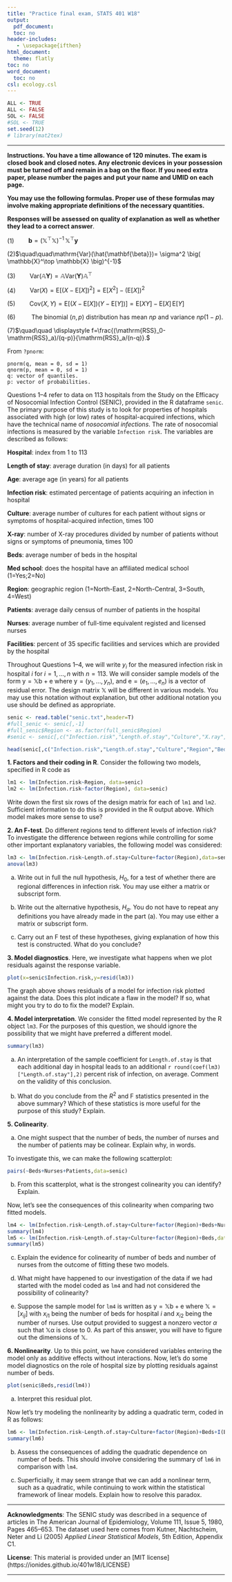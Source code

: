 ---
title: "Practice final exam, STATS 401 W18"
output:
  pdf_document:
  toc: no
header-includes:
   - \usepackage{ifthen}
html_document:
  theme: flatly
toc: no
word_document:
  toc: no
csl: ecology.csl
---
  

```{r preliminaries,echo=F,cache=F}
ALL <- TRUE
ALL <- FALSE
SOL <- FALSE
#SOL <- TRUE
set.seed(12)
# library(mat2tex)
```

\def\SOLUTIONS{0}

\ifthenelse{\isodd{\SOLUTIONS}}{
 \newcommand\exam[1]{} %% solutions
 \newcommand\solution[1]{ {\bf Solution}. {#1}}
}{ 
 \newcommand\exam[1]{#1} %% exam paper
 \newcommand\solution[1]{}
} 

\newcommand\mat[1]{\mathbb{#1}}
\newcommand\vect[1]{\boldsymbol{\mathrm{#1}}}
\newcommand\transpose{{\scriptscriptstyle \mathrm{T}}}
\newcommand\prob{\mathrm{P}}
\newcommand\E{\mathrm{E}}
\newcommand\SE{\mathrm{SE}}
\newcommand\SD{\mathrm{SD}}
\newcommand\RSS{\mathrm{RSS}}
\newcommand\SST{\mathrm{SST}}
\newcommand\pval{\mathrm{pval}}
\newcommand\var{\mathrm{Var}}
\newcommand\cov{\mathrm{Cov}}


\exam{
$\quad\quad\quad$ \textbf{Name}:

$\quad\quad\quad$ \textbf{UMID}:
}

-----------
  
**Instructions. You have a time allowance of 120 minutes.  The exam is closed book and closed notes. Any electronic devices in your possession must be turned off and remain in a bag on the floor. If you need extra paper, please number the pages and put your name and UMID on each page.**
  
**You may use the following formulas. Proper use of these formulas may involve making appropriate definitions of the necessary quantities.**

**Responses will be assessed on quality of explanation as well as whether they lead to a correct answer**.

(1)$\quad\quad\mathbf{b}=\big(\mathbb{X}^\top \mathbb{X} \big)^{-1}\, \mathbb{X}^\top\mathbf{y}$

(2)$\quad\quad\var(\hat{\mathbf{\beta}})= \sigma^2 \big( \mathbb{X}^\top \mathbb{X} \big)^{-1}$

(3)$\quad\quad\var(\mathbb{A}\mathbf{Y})=\mathbb{A}\var(\mathbf{Y})\mathbb{A}^\top$

(4)$\quad\quad\var(X)=\E\big[ (X-\E[X])^2\big] = \E[X^2]-\big(\E[X]\big)^2$

(5)$\quad\quad\cov(X,Y)=\E\big[ \big(X-\E[X]\big)\big(Y-\E[Y]\big)\big] = \E[XY]-\E[X]\,\E[Y]$

(6)$\quad\quad$
The binomial ($n,p$) distribution has mean $np$ and variance $np(1-p)$.

(7)$\quad\quad \displaystyle f=\frac{(\RSS_0-\RSS_a)/(q-p)}{\RSS_a/(n-q)}.$
\vspace{1cm}

From `?pnorm`:
```
pnorm(q, mean = 0, sd = 1)
qnorm(p, mean = 0, sd = 1)
q: vector of quantiles.
p: vector of probabilities.
```

\exam{\newpage}

Questions 1--4 refer to data on 113 hospitals from the Study on the Efficacy of Nosocomial Infection Control (SENIC), provided in the R dataframe `senic`.
The primary purpose of this study is to look for properties of hospitals associated with high (or low) rates of hospital-acquired infections, which have the technical name of *nosocomial infections*.
The rate of nosocomial infections is measured by the variable `Infection risk`.
The variables are described as follows:

**Hospital**: index from 1 to 113

**Length of stay**: average duration (in days) for all patients

**Age**: average age (in years) for all patients

**Infection risk**: estimated percentage of patients acquiring an infection in hospital

**Culture**: average number of cultures for each patient without signs or symptoms of hospital-acquired infection, times 100

**X-ray**: number of X-ray procedures divided by number of patients without signs or symptoms of pneumonia, times 100

**Beds**: average number of beds in the hospital

**Med school**: does the hospital have an affiliated medical school (1=Yes;2=No)

**Region**: geographic region (1=North-East, 2=North-Central, 3=South, 4=West)

**Patients**: average daily census of number of patients in the hospital

**Nurses**: average number of full-time equivalent registed and licensed nurses

**Facilities**: percent of 35 specific facilities and services which are provided by the hospital

Throughout Questions 1--4, we will write $y_i$ for the measured infection risk in hospital $i$ for $i=1,\dots,n$ with $n=113$. We will consider sample models of the form $\vect{y}=\mat{X}\vect{b}+\vect{e}$ where $\vect{y}=(y_1,\dots,y_n)$, and $\vect{e}=(e_1,\dots,e_n)$ is a vector of residual error. The design matrix $\mat{X}$ will be different in various models. You may use this notation without explanation, but other additional notation you use should be defined as appropriate.

```{r load_data,echo=F}
senic <- read.table("senic.txt",header=T)
#full_senic <- senic[,-1]
#full_senic$Region <- as.factor(full_senic$Region)
#senic <- senic[,c("Infection.risk","Length.of.stay","Culture","X.ray","Region")]
```

```{r show_data}
head(senic[,c("Infection.risk","Length.of.stay","Culture","Region","Beds")])
```

**1. Factors and their coding in R**.  Consider the following two models, specified in R code as
```{r lm1_and_lm2}
lm1 <- lm(Infection.risk~Region, data=senic)
lm2 <- lm(Infection.risk~factor(Region), data=senic)
```
Write down the first six rows of the design matrix for each of `lm1` and `lm2`. Sufficient information to do this is provided in the R output above. Which model makes more sense to use?

\exam{\vspace{5cm}}

\solution{[1 point]

}


**2. An F-test**.  Do different regions tend to different levels of infection risk? To investigate the difference between regions while controlling for some other important explanatory variables, the following model was considered:
```{r anova}
lm3 <- lm(Infection.risk~Length.of.stay+Culture+factor(Region),data=senic)
anova(lm3)
```


(a) Write out in full the null hypothesis, $H_0$, for a test of whether there are regional differences in infection risk. You may use either a matrix or subscript form. 

\solution{[2 points]
}

\exam{\vspace{3.5cm}}

(b) Write out the alternative hypothesis, $H_a$. You do not have to repeat any definitions you have already made in the part (a). You may use either a matrix or subscript form. 


\solution{[2 points]
}

\exam{\vspace{3.5cm}}

(c) Carry out an F test of these hypotheses, giving explanation of how this test is constructed. What do you conclude?

\solution{[2 points]
}

\exam{\vspace{4.5cm}}

**3. Model diagnostics**. Here, we investigate what happens when we plot residuals against the response variable.
```{r diagnostics,fig.width=6,out.width="4.5in"}
plot(x=senic$Infection.risk,y=resid(lm3))
```

The graph above shows residuals of a model for infection risk plotted against the data. Does this plot indicate a flaw in the model? If so, what might you try to do to fix the model? Explain.

\solution{[2 points]

}

\exam{\vspace{3cm}}


**4. Model interpretation**. We consider the fitted model represented by the R object `lm3`. For the purposes of this question, we should ignore the possibility that we might have preferred a different model.  
```{r senic_summary}
summary(lm3)
```

(a) An interpretation of the sample coefficient for `Length.of.stay` is that each additional day in hospital leads to an additional `r round(coef(lm3)["Length.of.stay"],2)` percent risk of infection, on average. Comment on the validity of this conclusion.

\solution{[2 points]
}

\exam{\vspace{3.cm}}

(b) What do you conclude from the $R^2$ and F statistics presented in the above summary? Which of these statistics is more useful for the purpose of this study? Explain. 

\solution{[2 points]
}

\exam{\vspace{3.cm}}

**5. Colinearity**. 

(a) One might suspect that the number of beds, the number of nurses and the number of patients may be colinear. Explain why, in words.

\solution{[2 points]
}

\exam{\vspace{3cm}}

To investigate this, we can make the following scatterplot:
```{r scatterplot}
pairs(~Beds+Nurses+Patients,data=senic)
```

(b) From this scatterplot, what is the strongest colinearity you can identify? Explain.

\solution{[2 points]
}

\exam{\vspace{3cm}}

Now, let's see the consequences of this colinearity when comparing two fitted models.
```{r colinear}
lm4 <- lm(Infection.risk~Length.of.stay+Culture+factor(Region)+Beds+Nurses,data=senic)
summary(lm4)
lm5 <- lm(Infection.risk~Length.of.stay+Culture+factor(Region)+Beds,data=senic)
summary(lm5)
```

(c) Explain the evidence for colinearity of number of beds and number of nurses from the outcome of fitting these two models.

\solution{[2 points]
}

\exam{\vspace{3cm}}

(d) What might have happened to our investigation of the data if we had started with the model coded as `lm4` and had not considered the possibility of colinearity?

\solution{[2 points]
}


\exam{\vspace{3cm}}

(e) Suppose the sample model for `lm4` is written as $\vect{y}=\mat{X}\vect{b}+\vect{e}$ where $\mat{X}=[x_{ij}]$ with $x_{i1}$ being the number of beds for hospital $i$ and $x_{i2}$ being the number of nurses. Use output provided to suggest a nonzero vector $\alpha$ such that $\mat{X}\vect{\alpha}$ is close to $\vect{0}$. As part of this answer, you will have to figure out the dimensions of $\mat{X}$.

\solution{[2 points]
}

\exam{\vspace{3cm}}

**6. Nonlinearity**. Up to this point, we have considered variables entering the model only as additive effects without interactions. Now, let's do some model diagnostics on the role of hospital size by plotting residuals against number of beds.
```{r nonlinear_resid,fig.width=6,out.width="4.5in"}
plot(senic$Beds,resid(lm4))
```

(a) Interpret this residual plot.

\solution{[2 points]
}

\exam{\vspace{3cm}}

Now let's try modeling the nonlinearity by adding a quadratic term, coded in R as follows:
```{r nonlinear_fit}
lm6 <- lm(Infection.risk~Length.of.stay+Culture+factor(Region)+Beds+I(Beds^2),data=senic)
summary(lm6)
```

(b) Assess the consequences of adding the quadratic dependence on number of beds. This should involve considering the summary of `lm6` in comparison with `lm4`.

\solution{[2 points]
}

\exam{\vspace{3cm}}


(c) Superficially, it may seem strange that we can add a nonlinear term, such as a quadratic, while continuing to work within the statistical framework of linear models. Explain how to resolve this paradox.

\solution{[2 points]
}

\exam{\vspace{3cm}}



--------

**Acknowledgments**: The SENIC study was described in a sequence of articles in The American Journal of Epidemiology, Volume 111, Issue 5, 1980, Pages 465–653. The dataset used here comes from  Kutner, Nachtscheim, Neter and Li (2005) _Applied Linear Statistical Models_, 5th Edition, Appendix C1.

**License**: This material is provided under an [MIT license] (https://ionides.github.io/401w18/LICENSE)

----------


